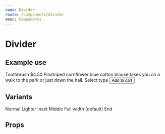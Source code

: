 ```yaml
---
name: Divider
route: /components/divider
menu: Components
---
```



# Divider

<Playground>
  <Divider />
</Playground>

## Example use

<!-- const useStyles = makeStyles((theme: Theme) =>
  createStyles({
    root: {
      width: '100%',
      maxWidth: 360,
      backgroundColor: theme.palette.background.paper,
    },
    chip: {
      marginRight: theme.spacing(1),
    },
    section1: {
      margin: theme.spacing(3, 2),
    },
    section2: {
      margin: theme.spacing(2),
    },
    section3: {
      margin: theme.spacing(3, 1, 1),
    },
  }),
); -->

<Playground>
  <Box width={300}>
    <Card p={2}>
      <Flex mb={2} flexDirection="column">
        <Flex alignItems="baseline">
          <Box flexGrow={1}>
            <Heading.h4 gutterBottom={true}>Toothbrush</Heading.h4>
          </Box>
          <Box>
            <Heading.h6 gutterBottom>$4.50</Heading.h6>
          </Box>
        </Flex>
        <Paragraph color="textSecondary" light={true}>
          Pinstriped cornflower blue cotton blouse takes you on a walk to the
          park or just down the hall.
        </Paragraph>
      </Flex>
      <Divider variant="middle" />
      <Flex mt={2} mb={2} flexDirection="column">
        <Text gutterBottom={true}>Select type</Text>
        <Flex>
          <Chip clickable={true} m={1} mr={0} label="Extra Soft" />
          <Chip clickable={false} m={1} color="primary" label="Soft" />
          <Chip clickable={true} m={1} label="Medium" />
          <Chip clickable={true} m={1} label="Hard" />
        </Flex>
      </Flex>
      <Box>
        <Button variant="text" color="primary">
          Add to cart
        </Button>
      </Box>
    </Card>
  </Box>
</Playground>

## Variants

<Playground>
  <Text>Normal</Text>
  <Divider />
  <Text>Lighter</Text>
  <Divider light={true} />
  <Text>Inset</Text>
  <Divider variant="inset" />
  <Text>Middle</Text>
  <Divider variant="middle" />
  <Text>Full width (default)</Text>
  <Divider variant="fullWidth" />
  <Text>End</Text>
</Playground>

## Props

<Props of={Divider} />

